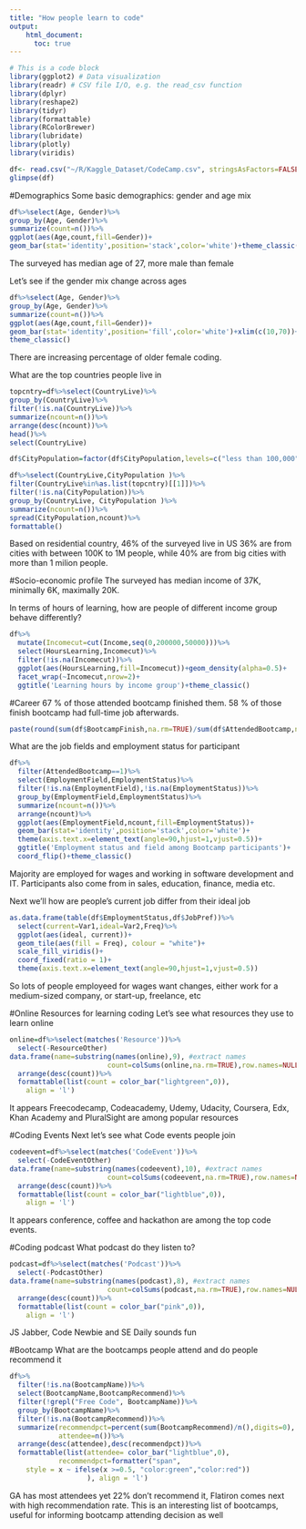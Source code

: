 ```yaml
---
title: "How people learn to code"
output: 
    html_document: 
      toc: true
---
```


```r
# This is a code block
library(ggplot2) # Data visualization
library(readr) # CSV file I/O, e.g. the read_csv function
library(dplyr)
library(reshape2)
library(tidyr)
library(formattable)
library(RColorBrewer)
library(lubridate)
library(plotly)
library(viridis)

```

```r
df<- read.csv("~/R/Kaggle_Dataset/CodeCamp.csv", stringsAsFactors=FALSE)
glimpse(df)
```
#Demographics
Some basic demographics: gender and age mix
```r
df%>%select(Age, Gender)%>%
group_by(Age, Gender)%>%
summarize(count=n())%>%
ggplot(aes(Age,count,fill=Gender))+
geom_bar(stat='identity',position='stack',color='white')+theme_classic()
```

The surveyed has median age of 27, more male than female

Let's see if the gender mix change across ages
```r
df%>%select(Age, Gender)%>%
group_by(Age, Gender)%>%
summarize(count=n())%>%
ggplot(aes(Age,count,fill=Gender))+
geom_bar(stat='identity',position='fill',color='white')+xlim(c(10,70))+
theme_classic()
```
There are increasing percentage of older female coding.

What are the top countries people live in

```r
topcntry=df%>%select(CountryLive)%>%
group_by(CountryLive)%>%
filter(!is.na(CountryLive))%>%
summarize(ncount=n())%>%
arrange(desc(ncount))%>%
head()%>%
select(CountryLive)

df$CityPopulation=factor(df$CityPopulation,levels=c("less than 100,000","between 100,000 and 1 million","more than 1 million"))

df%>%select(CountryLive,CityPopulation )%>%
filter(CountryLive%in%as.list(topcntry)[[1]])%>%
filter(!is.na(CityPopulation))%>%
group_by(CountryLive, CityPopulation )%>%
summarize(ncount=n())%>%
spread(CityPopulation,ncount)%>%
formattable()
```

Based on residential country, 46% of the surveyed live in US
36% are from cities with between 100K to 1M people, while 40% are from big cities with more than 1 milion people.

#Socio-economic profile
The surveyed has median income of 37K, minimally 6K, maximally 20K.

In terms of hours of learning, how are people of different income group behave differently?
```r
df%>%
  mutate(Incomecut=cut(Income,seq(0,200000,50000)))%>%
  select(HoursLearning,Incomecut)%>%
  filter(!is.na(Incomecut))%>%
  ggplot(aes(HoursLearning,fill=Incomecut))+geom_density(alpha=0.5)+
  facet_wrap(~Incomecut,nrow=2)+
  ggtitle('Learning hours by income group')+theme_classic()
```


#Career
67 % of those attended bootcamp finished them.  58 % of those finish bootcamp had full-time job afterwards.
```r
paste(round(sum(df$BootcampFinish,na.rm=TRUE)/sum(df$AttendedBootcamp,na.rm=TRUE),2)*100, "%of those attended bootcamp finished them. ", round(sum(df$BootcampFullJobAfter,na.rm=TRUE)/sum(df$BootcampFinish,na.rm=TRUE),2)*100, "% of those finish bootcamp had full-time job afterwards. Some of the rest may not have filled survey")
```
What are the job fields and employment status for participant
```r
df%>%
  filter(AttendedBootcamp==1)%>%
  select(EmploymentField,EmploymentStatus)%>%
  filter(!is.na(EmploymentField),!is.na(EmploymentStatus))%>%
  group_by(EmploymentField,EmploymentStatus)%>%
  summarize(ncount=n())%>%
  arrange(ncount)%>%
  ggplot(aes(EmploymentField,ncount,fill=EmploymentStatus))+
  geom_bar(stat='identity',position='stack',color='white')+
  theme(axis.text.x=element_text(angle=90,hjust=1,vjust=0.5))+
  ggtitle('Employment status and field among Bootcamp participants')+
  coord_flip()+theme_classic()
```

Majority are employed for wages and working in software development and IT. Participants also come from in sales, education, finance, media etc.

Next we'll how are people's current job differ from their ideal job
```r
as.data.frame(table(df$EmploymentStatus,df$JobPref))%>%
  select(current=Var1,ideal=Var2,Freq)%>%
  ggplot(aes(ideal, current))+
  geom_tile(aes(fill = Freq), colour = "white")+
  scale_fill_viridis()+ 
  coord_fixed(ratio = 1)+
  theme(axis.text.x=element_text(angle=90,hjust=1,vjust=0.5))
```

So lots of people employeed for wages want changes, either work for a medium-sized company, or start-up, freelance, etc


#Online Resources for learning coding
Let's see what resources they use to learn online
```r
online=df%>%select(matches('Resource'))%>%
  select(-ResourceOther)
data.frame(name=substring(names(online),9), #extract names
                        count=colSums(online,na.rm=TRUE),row.names=NULL)%>%
  arrange(desc(count))%>%
  formattable(list(count = color_bar("lightgreen",0)),
    align = 'l')
```

It appears Freecodecamp, Codeacademy, Udemy, Udacity, Coursera, Edx, Khan Academy and PluralSight are among popular resources

#Coding Events
Next let's see what Code events people join

```r
codeevent=df%>%select(matches('CodeEvent'))%>%
  select(-CodeEventOther)
data.frame(name=substring(names(codeevent),10), #extract names
                        count=colSums(codeevent,na.rm=TRUE),row.names=NULL)%>%
  arrange(desc(count))%>%
  formattable(list(count = color_bar("lightblue",0)),
    align = 'l')
```

It appears conference, coffee  and hackathon are among the top code events.

#Coding podcast
What podcast do they listen to?
```r
podcast=df%>%select(matches('Podcast'))%>%
  select(-PodcastOther)
data.frame(name=substring(names(podcast),8), #extract names
                        count=colSums(podcast,na.rm=TRUE),row.names=NULL)%>%
  arrange(desc(count))%>%
  formattable(list(count = color_bar("pink",0)),
    align = 'l')

```

JS Jabber, Code Newbie and SE Daily sounds fun

#Bootcamp
What are the bootcamps people attend and do people recommend it

```r
df%>%
  filter(!is.na(BootcampName))%>%
  select(BootcampName,BootcampRecommend)%>%
  filter(!grepl("Free Code", BootcampName))%>%
  group_by(BootcampName)%>%
  filter(!is.na(BootcampRecommend))%>%
  summarize(recommendpct=percent(sum(BootcampRecommend)/n(),digits=0),
            attendee=n())%>%
  arrange(desc(attendee),desc(recommendpct))%>%
  formattable(list(attendee= color_bar("lightblue",0),
            recommendpct=formatter("span",
    style = x ~ ifelse(x >=0.5, "color:green","color:red"))    
                   ), align = 'l')
```

GA has most attendees yet 22% don't recommend it, Flatiron comes next with high recommendation rate. This is an interesting list of bootcamps, useful for informing bootcamp attending decision as well

